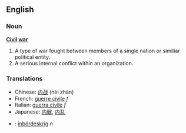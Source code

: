 ==English==
===Noun===
{{wikipedia}}
'''[[Civil]] [[war]]'''
# A type of war fought between members of a single nation or similiar political entity.
# A serious internal conflict within an organization.

===Translations===
*Chinese: [[内战]] (nèi zhàn)
*French: [[guerre civile]] ''f''
*Italian: [[guerra civile]] ''f''
*Japanese: [[内戦]], [[内乱]]
*{{sv}}: [[inbördeskrig]] ''n''